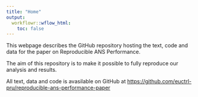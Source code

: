 ```yaml
---
title: "Home"
output:
  workflowr::wflow_html:
    toc: false
---
```


This webpage describes the GitHub repository hosting the text, code and data for
the paper on Reproducible ANS Performance.

The aim of this repository is to make it possible to fully reproduce our analysis
and results.

All text, data and code is avasilable on GitHub at [https://github.com/euctrl-pru/reproducible-ans-performance-paper][rapp]


[rapp]: <https://github.com/euctrl-pru/reproducible-ans-performance-paper> "Reproducible ANS Performance paper repo"

